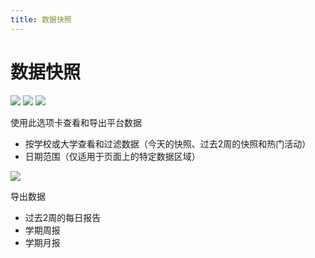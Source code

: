 ```yaml
--- 
title: 数据快照
--- 
```


# 数据快照

![](/img/ulearning/admin/data02.png)
![](/img/ulearning/admin/data03.png)
![](/img/ulearning/admin/data04.png)

使用此选项卡查看和导出平台数据 
 - 按学校或大学查看和过滤数据（今天的快照、过去2周的快照和热门活动） 
 - 日期范围（仅适用于页面上的特定数据区域） 
 
 
![](/Img/ulearning/admin/data05.png) 

 导出数据 
 - 过去2周的每日报告 
 - 学期周报 
 - 学期月报
